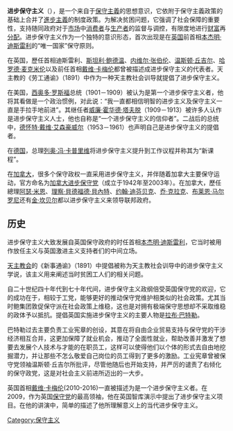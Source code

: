 {{多個問題|
{{copyedit|time=2013-12-15T07:52:00+00:00}}
{{unreferenced|time=2013-12-15T07:52:00+00:00}}
{{RoughTranslation|time=2013-12-16}}
}}
{{Conservatism |Schools}}
'''进步保守主义'''（{{lang-en|Progressive Conservatism}}），是一个来自于[[保守主義|保守主義]]的思想意识，它依附于保守主義政策的基础上合并了[[進步主義|進步主義]]的制度政策。为解决贫困问题，它强调了社会保障的重要性，支持随同政府对于[[市场|市场]]中[[消费者|消费者]]与[[生产者|生产者]]的监督与调控，有限度地进行[[财富|财富]]再[[分配|分配]]。进步保守主义作为一个独特的意识形态，首次出现是在[[英国|英国]]前首相[[本杰明·迪斯雷利|本杰明·迪斯雷利]]的“唯一国家”保守原则。

在英国，歷任首相迪斯雷利、[[斯坦利·鲍德温|斯坦利·鲍德温]]、[[内维尔·张伯伦|内维尔·张伯伦]]、[[温斯顿·丘吉尔|温斯顿·丘吉尔]]、[[哈罗德·麦克米伦|哈罗德·麦克米伦]]以及前任首相[[戴维·卡梅伦|戴维·卡梅伦]]都曾被描述成进步保守主义的代表者。天主教的《劳工通谕》（1891）中作为一种天主教社会训导就提倡了进步保守主义。

在美国，[[西奥多·罗斯福|西奥多·罗斯福]]总统（1901－1909）被认为是第一个进步保守主义者，他将其看做是一个政治惯例，对此说：“我一直都相信明智的进步主义及保守主义一直是手拉手地前进”。其继任者[[威廉·霍华德·塔夫脱|威廉·霍华德·塔夫脱]]（1909－1913）被许多人认作是进步保守主义人士，他也自称是“一个进步保守主义的信仰者”。二战后的总统中，[[德怀特·戴维·艾森豪威尔|德怀特·戴维·艾森豪威尔]]（1953－1961）也声明自己是进步保守主义的提倡者。

在[[德国|德国]]，总理[[列奥·冯·卡普里维|列奥·冯·卡普里维]]将进步保守主义提升到工作议程并称其为“新课程”。

在[[加拿大|加拿大]]，很多个保守政权一直采用进步保守主义，并伴随着加拿大主要保守运动，官方命名为[[加拿大进步保守党|加拿大进步保守党]]（成立于1942年至2003年）。在加拿大，歷任總理[[阿瑟·米恩|阿瑟·米恩]]、[[理察·貝德福德·貝內特|理察·貝德福德·貝內特]]、[[约翰·迪芬贝克|约翰·迪芬贝克]]、[[乔·克拉克|乔·克拉克]]、[[布莱恩·马尔罗尼|布莱恩·马尔罗尼]]还有[[金·坎贝尔|金·坎贝尔]]都以进步保守主义来领导联邦政府。

==历史==
{{Globalize|area=[[英国|英国]]|time=2013-12-16}}
{{RoughTranslation|en:Progressive Conservatism}}
进步保守主义大致发展自英国保守政府的时任首相[[本杰明·迪斯雷利|本杰明·迪斯雷利]]，它当时被用作放任主义与英国激进主义支持者们的中间立场。

[[天主教会|天主教会]]的《新事通谕》（1891）中提倡被称为天主教社会训导中的进步保守主义学说，该主义用来阐述当时贫困工人们的相关问题。

自二十世纪四十年代到七十年代间，进步保守主义政纲倍受英国保守党的欢迎，它的成功在于，相较于工党，能够更好的推动保守党维护相类似的社会政策。尤其当时鲍集团敦促保守派在社会政策上维稳，这也是对拥有极端保守思想却不采取维稳的政体予以抵抗。提倡英国实施进步保守主义的主要人物是[[拉布·巴特勒|拉布·巴特勒]]。

巴特勒过去主要负责工业宪章的创设，其意在将自由企业贸易支持与保守党的干涉经济相互合并，这更加保障了就业机会，推动了全面性就业，帮助改善并激发了想要去发展个人技术与才能的在职员工，这样可以使得他们以个体的形式去自由地挖掘潜力，并让那些不怎么敬爱自己岗位的员工得到了更多的激励。工业宪章曾被保守党领袖温斯顿·丘吉尔所批评，尽管他随后也开始支持，并严厉的谴责了右倾化的保守政党，这是对社会主义前进所迈出的一大步。

英国首相[[戴维·卡梅伦|戴维·卡梅伦]](2010-2016)一直被描述为是一个进步保守主义者。在2009，作为英国[[保守党|保守党]]的最高领袖，他在英国智库演示中提出了进步保守主义项目。在他的讲演中，简单的描述了他所理解意义上的当代进步保守主义。

{{quote|首先，一个社会中要公平，终身要帮助人民脱离贫穷，以停止他们的困苦为目标而奋斗。其次，一个机会均等的社会要做到每个人都有权利享有，在迈克尔·戈夫那最美的词汇中我们能听到，“让他们著成属于自己的生命篇章”。第三点，一个社會要让它更清洁更美丽，这是为了下一代的未来而着想。还有第四点，一个更加安全的社会，人民居住其中得到的是安全，并免受来自威胁与恐惧的慌乱。    —— <small>戴维·卡梅伦，2009</small>}}

[[Category:保守主义|Category:保守主义]]